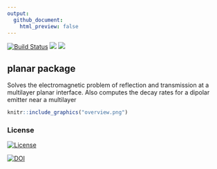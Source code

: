 ```yaml
---
output:
  github_document:
    html_preview: false
---
```


[![Build Status](https://travis-ci.org/plasmonics/planar.png?branch=master)](https://travis-ci.org/plasmonics/planar)
[![](http://www.r-pkg.org/badges/version/planar)](http://cran.rstudio.com/web/packages/planar/index.html)
[![](http://cranlogs.r-pkg.org/badges/grand-total/planar)](http://cran.rstudio.com/web/packages/planar/index.html)

## planar package

Solves the electromagnetic problem of reflection and transmission at a multilayer planar interface. Also computes the decay rates for a dipolar emitter near a multilayer

```r
knitr::include_graphics("overview.png")
```

### License

[![License](http://img.shields.io/badge/license-GPL%20%28%3E=%202%29-brightgreen.svg?style=flat)](http://www.gnu.org/licenses/gpl-2.0.html)

[![DOI](https://zenodo.org/badge/3128912.svg)](https://zenodo.org/badge/latestdoi/3128912)






